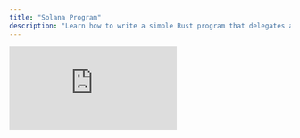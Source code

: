 ```yaml
---
title: "Solana Program"
description: "Learn how to write a simple Rust program that delegates and increments a counter on Solana"
---
```




<div
  style={{
    position: "relative",
    paddingBottom: "56.25%",
    height: 0,
    overflow: "hidden",
  }}
>
  <iframe
    src="https://www.youtube.com/embed/b77bwSGDHK0?si=Oknc5f8CuC17WBnV&list=PLWR_ZQiGMS8mIe1kPZe8OfHIbhvZqaM8V"
    title="Build a real-time Rust Counter on Solana with MagicBlock's Ephemeral Rollup | Tutorial"
    style={{
      position: "absolute",
      top: 0,
      left: 0,
      width: "100%",
      height: "100%",
    }}
    frameBorder="0"
    allow="accelerometer; autoplay; clipboard-write; encrypted-media; gyroscope; picture-in-picture; web-share"
    allowFullScreen
    referrerPolicy="strict-origin-when-cross-origin"
  />
</div>

---

## Step-By-Step Guide

The lifecycle of integrating Ephemeral Rollups in your program is as follows:

<Steps>
  <Step
    title={
      <a href="#overview">Write program and add delegation instructions</a>
    }
  >
    Write your Solana program as you normally would.
  </Step>
  <Step title={<a href="#delegate">Delegate PDA on Base Layer</a>}>
    Add CPI hooks to delegate, commit and undelegate state accounts through
    Ephemeral Rollup sessions.
  </Step>
  <Step title={<a href="#commit">Commit PDA on ER</a>}>
    Deploy your program directly on Solana using Solana CLI.
  </Step>
  <Step title={<a href="#undelegate">Undelegate PDA on ER</a>}>
    Send transactions without modifications on-chain and off-chain that also
    comply with the SVM RPC specification.
  </Step>
</Steps>

---

## Counter Example

<SoftwareRust />

### Quick Access

If you prefer to dive straight into the code:

<CardGroup cols={2}>
  <Card
    title="Native Rust Counter Program"
    icon="rust"
    href="https://github.com/magicblock-labs/magicblock-engine-examples/tree/main/rust-counter"
    iconType="duotone"
  >
    Program Source Code
  </Card>
  <Card
    title="Program Tests"
    icon="js"
    href="https://github.com/magicblock-labs/magicblock-engine-examples/blob/main/rust-counter/tests"
    iconType="duotone"
  >
    Test Scripts with Typescript
  </Card>
  <Card
    title="Local Development"
    icon="computer"
    href="/pages/ephemeral-rollups-ers/how-to-guide/local-development"
    iconType="duotone"
  >
    Configure Custom Environment
  </Card>
</CardGroup>

### Code Snippets

<Tabs>
  <Tab title="Overview">

    The program implements two main instructions:

    1. `InitializeCounter`: Initialize and sets the counter to 0 (called on Base Layer)
    2. `IncreaseCounter`: Increments the initialized counter by X amount (called on Base Layer or ER)

    The program implements specific instructions for delegating and undelegating the counter:

    1. `Delegate`: Delegates counter from Base Layer to ER (called on Base Layer)
    2. `CommitAndUndelegate`: Schedules sync of counter from ER to Base Layer, and undelegates counter on ER (called on ER)
    3. `Commit`: Schedules sync of counter from ER to Base Layer (called on ER)
    4. `Undelegate`: Undelegates counter on the Base Layer (called on Base Layer through validator CPI)

    Here's the core structure of our program:

    {" "}
    <InstructionsCode />
    <Note>
      Your "Undelegate" instruction must have the exact discriminator. It is never
      called by you, instead the validator on the Base Layer will callback with a
      CPI into your program after undelegating your account on ER.
    </Note>


    [⬆️ Back to Top](#write-your-program)

  </Tab>
  <Tab title="Delegate">
    ### Delegating the Counter PDA

    In order to delegate the counter PDA, and make it writable in an Ephemeral Rollup session, we need to add an instruction which
    internally calls the `delegate_account` function. `delegate_account` will CPI to the delegation program, which upon validation will gain ownership of the account.
    After this step, an ephemeral validator can start processing transactions on the counter PDA and propose state diff trough the delegation program.

    <Card
      title="Transaction (Base Layer): Delegate"
      icon="magnifying-glass"
      href="https://solscan.io/tx/5jUdf5rsfQsbLYAahS9axrnLnEjdbUqtXUmGfgGuS7QqbYJ4FZHgXTNoT1bxPXp7XQu78r8Ebpp1RT2u9V6qsc1r?cluster=devnet"
      iconType="duotone"
    >
      Inspect transactions details on Solana Explorer
    </Card>

    <DelegateCode />
    [⬆️ Back to Top](#code-snippets)

  </Tab>
    <Tab title="Commit">
    ### Committing while the PDA is delegated

    The ephemeral runtime allow to commit the state of the PDA while it is delegated. This is done by calling the `commit_accounts` function.

    <CardGroup cols={2}>
      <Card
        title="Transaction (ER): Commit"
        icon="magnifying-glass"
        href="https://solscan.io/tx/5GiFGyrnJPkEQbhE8EHVYczoj2RPGe1YSnoq1DzcUHAxpyzMUKtxG2Tc7TLkxtcCHr72ftnvmkAVMfecTaf6TCK8?cluster=custom&customUrl=https://devnet.magicblock.app"
        iconType="duotone"
      >
        Inspect transaction details on Solana Explorer
      </Card>
      <Card
        title="Transaction (Base layer): Commit"
        icon="magnifying-glass"
        href="https://solscan.io/tx/5fHBADq99LAEBzGoeDXGtN3ut8RBf2s5UhbDM1N6TMTpvADNeYLz8e8vinNWj1VhLhrR7UxFoW7bo2u6pBR3YRjj?cluster=devnet"
        iconType="duotone"
      >
        Inspect transaction details on Solana Explorer
      </Card>
    </CardGroup>

    <CommitCode />
    [⬆️ Back to Top](#code-snippets)

  </Tab>
  <Tab title="Undelegate">
    ### Undelegating the PDA

    Undelegating the PDA is done by calling the `commit_and_undelegate_accounts` as part of some instruction.
    Undelegation commit the latest state and give back the ownership of the PDA to the owner program. After undelegating and finalizing the state, the validator will create a callback CPI into "undelegate" on the Base Layer.

    <CardGroup cols={2}>
      <Card
        title="Transaction (ER): Undelegate"
        icon="magnifying-glass"
        href="https://solscan.io/tx/bMN6AhXrGH93Uc6ALibGgjnE39hcnY57mBhYkZ8TRaKxNRvyFaweaQPBmDxPv81cgR47WTTzzhfziTUEgAT8Y5m?cluster=custom&customUrl=https://devnet.magicblock.app"
        iconType="duotone"
      >
        Inspect transaction details on Solana Explorer
      </Card>
      <Card
        title="Transaction (Base layer): Undelegate"
        icon="magnifying-glass"
        href="https://solscan.io/tx/8JafYWiXmd4CHc2E97WKYnaNPmChZeg8aGYY7UUWaQ7Z54N5WoMcAVivyv2vdn9wKirMkR3y4UcmFPdXYqBtKAa?cluster=devnet"
        iconType="duotone"
      >
        Inspect transaction details on Solana Explorer
      </Card>
    </CardGroup>

    <UndelegateCode />
    [⬆️ Back to Top](#code-snippets)

  </Tab>
</Tabs>

---

<SolanaResources />

---
